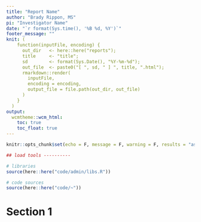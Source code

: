 ```yaml
---
title: "Report Name"
author: "Brady Rippon, MS"
pi: "Investigator Name"
date: "`r format(Sys.time(), '%B %d, %Y')`"
footer_message: ""
knit: (
    function(inputFile, encoding) {
      out_dir   <- here::here("reports");
      title     <- "title";
      sd        <- format(Sys.Date(), "%Y-%m-%d");
      out_file  <- paste0("[ ", sd, " ] ", title, ".html");
      rmarkdown::render(
        inputFile,
        encoding = encoding, 
        output_file = file.path(out_dir, out_file)
      ) 
    }
  )
output: 
  wcmtheme::wcm_html: 
    toc: true
    toc_float: true
---
```


```r

knitr::opts_chunk$set(echo = F, message = F, warning = F, results = "asis")

## load tools ----------

# libraries
source(here::here("code/admin/libs.R"))

# code sources
source(here::here("code/~"))

```

# Section 1
